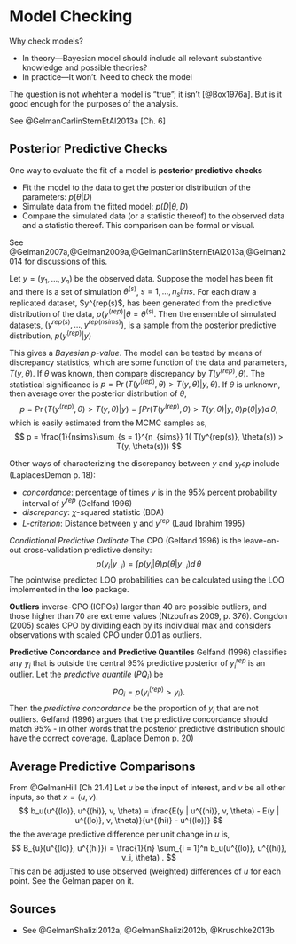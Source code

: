 # Model Checking


Why check models? 

- In theory---Bayesian model should include all relevant substantive knowledge and possible theories?
- In practice---It won't. Need to check the model 

The question is not whehter a model is "true"; it isn't [@Box1976a].
But is it good enough for the purposes of the analysis.

See @GelmanCarlinSternEtAl2013a [Ch. 6]

## Posterior Predictive Checks

One way to evaluate the fit of a model is **posterior predictive checks**

- Fit the model to the data to get the posterior distribution of the parameters: $p(\theta | D)$
- Simulate data from the fitted model: $p(\tilde{D} | \theta, D)$
- Compare the simulated data (or a statistic thereof) to the observed data and a statistic thereof. This comparison can be formal or visual.

See  @Gelman2007a,@Gelman2009a,@GelmanCarlinSternEtAl2013a,@Gelman2014 for discussions of this.

Let $y = (y_1, \dots, y_n)$ be the observed data.
Suppose the model has been fit and there is a set of simulation $\theta^(s)$, $s = 1, \dots, n_sims$.
For each draw a replicated dataset, $y^{rep(s)$, has been generated from the predictive distribution
of the data, $p(y^{(rep)} | \theta = \theta^{(s)}$.
Then the ensemble of simulated datasets, $(y^{rep(s)}, \dots, y^{rep(nsims)})$, is a sample from the posterior predictive
distribution, $p(y^{(rep)} | y)$

This gives a *Bayesian p-value*.
The model can be tested by means of discrepancy statistics, which are some function of the data and parameters, $T(y, \theta)$.
If $\theta$ was known, then compare discrepancy by $T(y^{(rep)}, \theta)$.
The statistical significance is $p = \Pr(T(y^{(rep)}, \theta) > T(y, \theta) | y, \theta)$.
If $\theta$ is unknown, then average over the posterior distribution of $\theta$,
$$
p = \Pr(T(y^{(rep)}, \theta) > T(y, \theta) | y) = \int Pr(T(y^{(rep)}, \theta) > T(y, \theta) | y, \theta) p(\theta | y) d\,\theta ,
$$
which is easily estimated from the MCMC samples as,
$$
p = \frac{1}{nsims}\sum_{s = 1}^{n_{sims}} 1( T(y^{rep(s)}, \theta(s)) > T(y, \theta(s)))
$$


Other ways of characterizing the discrepancy between $y$ and $y_rep$ include (LaplacesDemon p. 18):

- *concordance*: percentage of times $y$ is in the 95% percent probability interval of $y^{rep}$ (Gelfand 1996)
- *discrepancy*: $\chi$-squared statistic (BDA)
- *L-criterion*: Distance between $y$ and $y^{rep}$ (Laud Ibrahim 1995)

*Condiational Predictive Ordinate*
The CPO (Gelfand 1996) is the leave-on-out cross-validation predictive density:
$$
p(y_i | y_{-i}) = \int p(y_i | \theta) p(\theta | y_{-i}) d\,\theta
$$
The pointwise predicted LOO probabilities can be calculated
using the LOO implemented in the **loo** package.

**Outliers** inverse-CPO (ICPOs) larger than 40 are possible outliers, and those higher than 70 are extreme values (Ntzoufras 2009, p. 376). Congdon (2005) scales CPO by dividing each by its individual max and considers observations with scaled CPO under 0.01 as outliers.

<!-- The sum of the logged CPOs can be an estimator of the log marginal likelihood and is called the log pseudo marginal likelihood. The ratio of PsMLs can be used as a surrogate for a Bayes Factor (pseudo Bayes Factor) (LaplaceDemon p. 20) -->

**Predictive Concordance and Predictive Quantiles** Gelfand (1996) classifies any $y_i$ that is outside the central 95% predictive posterior of $y^{rep}_i$ is an outlier.
Let the *predictive quantile* ($PQ_i$) be
$$
PQ_i = p(y_i^{(rep)} > y_i) .
$$
Then the *predictive concordance* be the proportion of $y_i$ that are not outliers. Gelfand (1996) argues that the predictive concordance should match 95% - in other words that the posterior predictive distribution should have the correct coverage. (Laplace Demon p. 20)

## Average Predictive Comparisons

From @GelmanHill [Ch 21.4]
Let $u$ be the input of interest, and $v$ be all other inputs, so that $x = (u, v)$.
$$
b_u(u^{(lo)}, u^{(hi)}, v, \theta) = \frac{E(y | u^{(hi)}, v, \theta) - E(y | u^{(lo)}, v, \theta)}{u^{(hi)} - u^{(lo)}}
$$
the the average predictive difference per unit change in $u$ is,
$$
B_{u}(u^{(lo)}, u^{(hi)}) = \frac{1}{n} \sum_{i = 1}^n b_u(u^{(lo)}, u^{(hi)}, v_i, \theta) .
$$
This can be adjusted to use observed (weighted) differences of $u$ for each point.
See the Gelman paper on it.


## Sources

- See @GelmanShalizi2012a, @GelmanShalizi2012b, @Kruschke2013b
